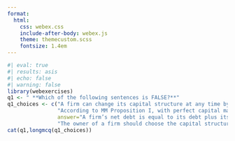 ```yaml
---
format:
  html:
    css: webex.css
    include-after-body: webex.js
    theme: themecustom.scss
    fontsize: 1.4em
---
```


```r
#| eval: true
#| results: asis
#| echo: false
#| warning: false
library(webexercises)
q1 <- " **Which of the following sentences is FALSE?**"
q1_choices <- c("A firm can change its capital structure at any time by issuing new securities and using the funds to pay its existing investors.",
                "According to MM Proposition I, with perfect capital markets, the value of a firm is independent of its capital structure.",
                answer="A firm’s net debt is equal to its debt plus its holdings of cash and other risk-free securities.", 
                "The owner of a firm should choose the capital structure that maximizes the total value of the securities issued.") 
cat(q1,longmcq(q1_choices))

```



